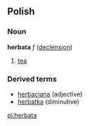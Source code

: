 ==Polish==
===Noun===
'''herbata''' ''f'' ([[Wiktionary Appendix:Polish hard feminine noun declension|declension]])
# [[tea]]

===Derived terms===
* [[herbaciana]] (adjective)
* [[herbatka]] (diminutive)

[[pl:herbata]]